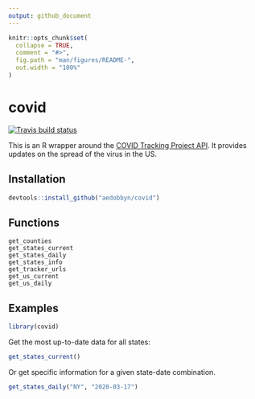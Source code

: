 ```yaml
---
output: github_document
---
```


```r
knitr::opts_chunk$set(
  collapse = TRUE,
  comment = "#>",
  fig.path = "man/figures/README-",
  out.width = "100%"
)
```

# covid

<!-- badges: start -->
[![Travis build status](https://travis-ci.org/aedobbyn/covid.svg?branch=master)](https://travis-ci.org/aedobbyn/covid)
<!-- badges: end -->

This is an R wrapper around the [COVID Tracking Project API](https://covidtracking.com/api/). It provides updates on the spread of the virus in the US.

## Installation

``` r
devtools::install_github("aedobbyn/covid")
```

## Functions

```
get_counties
get_states_current
get_states_daily
get_states_info
get_tracker_urls
get_us_current
get_us_daily
```

## Examples

```r
library(covid)
```

Get the most up-to-date data for all states:

```r
get_states_current()
```


Or get specific information for a given state-date combination.

```r
get_states_daily("NY", "2020-03-17")
```

